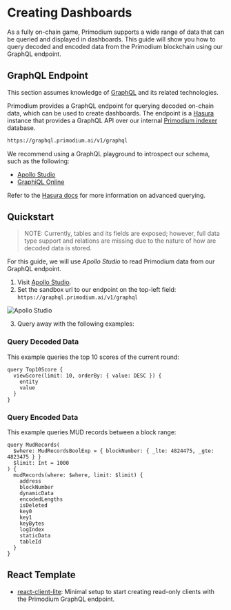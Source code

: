 # Creating Dashboards

As a fully on-chain game, Primodium supports a wide range of data that can be
queried and displayed in dashboards. This guide will show you how to query
decoded and encoded data from the Primodium blockchain using our GraphQL
endpoint.

## GraphQL Endpoint

This section assumes knowledge of [GraphQL](https://graphql.org/) and its
related technologies.

Primodium provides a GraphQL endpoint for querying decoded on-chain data, which
can be used to create dashboards. The endpoint is a [Hasura](https://hasura.io/)
instance that provides a GraphQL API over our internal
[Primodium indexer](../pages/indexer.mdx) database.

```bash copy
https://graphql.primodium.ai/v1/graphql
```

We recommend using a GraphQL playground to introspect our schema, such as the
following:

- [Apollo Studio](https://studio.apollographql.com/sandbox/explorer)
- [GraphiQL Online](https://lucasconstantino.github.io/graphiql-online/)

Refer to the
[Hasura docs](https://hasura.io/docs/latest/queries/postgres/index/) for more
information on advanced querying.

## Quickstart

> NOTE: Currently, tables and its fields are exposed; however, full data type
> support and relations are missing due to the nature of how are decoded data is
> stored.

For this guide, we will use _Apollo Studio_ to read Primodium data from our
GraphQL endpoint.

1. Visit [Apollo Studio](https://studio.apollographql.com/sandbox/explorer).
2. Set the sandbox url to our endpoint on the top-left field:
   `https://graphql.primodium.ai/v1/graphql`

![Apollo Studio](../public/tooling/graphql/apollo_studio.png)

3. Query away with the following examples:

### Query Decoded Data

This example queries the top 10 scores of the current round:

```gql showLineNumbers copy
query Top10Score {
  viewScore(limit: 10, orderBy: { value: DESC }) {
    entity
    value
  }
}
```

### Query Encoded Data

This example queries MUD records between a block range:

```gql showLineNumbers copy
query MudRecords(
  $where: MudRecordsBoolExp = { blockNumber: { _lte: 4824475, _gte: 4823475 } }
  $limit: Int = 1000
) {
  mudRecords(where: $where, limit: $limit) {
    address
    blockNumber
    dynamicData
    encodedLengths
    isDeleted
    key0
    key1
    keyBytes
    logIndex
    staticData
    tableId
  }
}
```

## React Template

- [react-client-lite](../react-client-lite.mdx): Minimal setup to start creating
  read-only clients with the Primodium GraphQL endpoint.
